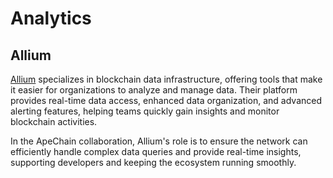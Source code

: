 # Analytics

## Allium

[Allium](https://www.allium.so/) specializes in blockchain data infrastructure, offering tools that make it easier for organizations to analyze and manage data. Their platform provides real-time data access, enhanced data organization, and advanced alerting features, helping teams quickly gain insights and monitor blockchain activities.

In the ApeChain collaboration, Allium's role is to ensure the network can efficiently handle complex data queries and provide real-time insights, supporting developers and keeping the ecosystem running smoothly.


